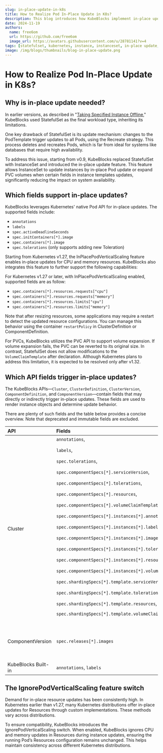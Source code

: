 ```yaml
---
slug: in-place-update-in-k8s
title: How to Realize Pod In-Place Update in K8s?
description: This blog introduces how KubeBlocks implement in-place update in Kubernetes.
date: 2024-11-19
authors:
  name: free6om
  url: https://github.com/free6om
  image_url: https://avatars.githubusercontent.com/u/28781141?v=4
tags: [statefulset, kubernetes, instance, instanceset, in-place update, high availability]
image: /img/blogs/thumbnails/blog-in-place-update.png
---
```


# How to Realize Pod In-Place Update in K8s?

## Why is in-place update needed?

In earlier versions, as described in "[Taking Specified Instance Offline](https://kubeblocks.io/blog/take-specified-instances-offline)," KubeBlocks used StatefulSet as the final workload type, inheriting its limitations.

One key drawback of StatefulSet is its update mechanism: changes to the PodTemplate trigger updates to all Pods, using the Recreate strategy. This process deletes and recreates Pods, which is far from ideal for systems like databases that require high availability.

To address this issue, starting from v0.9, KubeBlocks replaced StatefulSet with InstanceSet and introduced the in-place update feature. This feature allows InstanceSet to update instances by in-place Pod update or expand PVC volumes when certain fields in instance templates updates, significantly reducing the impact on system availability.

## Which fields support in-place updates?

KubeBlocks leverages Kubernetes' native Pod API for in-place updates. The supported fields include:

- `annotations`
- `labels`
- `spec.activeDeadlineSeconds`
- `spec.initContainers[*].image`
- `spec.containers[*].image`
- `spec.tolerations` (only supports adding new Toleration)

Starting from Kubernetes v1.27, the InPlacePodVerticalScaling feature enables in-place updates for CPU and memory resources. KubeBlocks also integrates this feature to further support the following capabilities:

For Kubernetes v1.27 or later, with InPlacePodVerticalScaling enabled, supported fields are as follow:

- `spec.containers[*].resources.requests["cpu"]`
- `spec.containers[*].resources.requests["memory"]`
- `spec.containers[*].resources.limits["cpu"]`
- `spec.containers[*].resources.limits["memory"]`
  
Note that after resizing resources, some applications may require a restart to detect the updated resource configurations. You can manage this behavior using the container  `restartPolicy` in ClusterDefinition or ComponentDefinition.

For PVCs, KubeBlocks utilizes the PVC API to support volume expansion. If volume expansion fails, the PVC can be reverted to its original size. In contrast, StatefulSet does not allow modifications to the `VolumeClaimTemplate` after declaration. Although Kubernetes plans to address this limitation, it is expected to be resolved only after v1.32.

## Which API fields trigger in-place updates?

The KubeBlocks APIs—`Cluster`, `ClusterDefinition`, `ClusterVersion`, `ComponentDefinition`, and `ComponentVersion`—contain fields that may directly or indirectly trigger in-place updates. These fields are used to render instance objects and determine update behavior.

There are plenty of such fields and the table below provides a concise overview. Note that deprecated and immutable fields are excluded.

| API |   Fields    |   Description  |
|:-----|:-------|:-----------|
|Cluster| `annotations`, <p>`labels`, </p><p>`spec.tolerations`, </p><p>`spec.componentSpecs[*].serviceVersion`, </p><p>`spec.componentSpecs[*].tolerations`, </p><p>`spec.componentSpecs[*].resources`, </p><p>`spec.componentSpecs[*].volumeClaimTemplates`, </p><p>`spec.componentSpecs[*].instances[*].annotations`, </p><p>`spec.componentSpecs[*].instances[*].labels`, </p><p>`spec.componentSpecs[*].instances[*].image`, </p><p>`spec.componentSpecs[*].instances[*].tolerations`, </p><p>`spec.componentSpecs[*].instances[*].resources`, </p><p>`spec.componentSpecs[*].instances[*].volumeClaimTemplates`, </p><p>`spec.shardingSpecs[*].template.serviceVersion`, </p><p>`spec.shardingSpecs[*].template.tolerations`, </p><p>`spec.shardingSpecs[*].template.resources`, </p><p>`spec.shardingSpecs[*].template.volumeClaimTemplates`</p> | Resources related fields means: <p>`requests["cpu"]`,</p><p>`requests["memory"]`,</p><p>`limits["cpu"]`,</p>`limits["memory"]` |
|   ComponentVersion  | `spec.releases[*].images`   | Whether in-place update is triggered depends on whether the corresponding image is changed.            |
| KubeBlocks Built-in |  `annotations`, `labels` |    |

## The IgnorePodVerticalScaling feature switch

Demand for in-place resource updates has been consistently high. In Kubernetes earlier than v1.27, many Kubernetes distributions offer in-place updates for Resources through custom implementations. These methods vary across distributions.

To ensure compatibility, KubeBlocks introduces the IgnorePodVerticalScaling switch. When enabled, KubeBlocks ignores CPU and memory updates in Resources during instance updates, ensuring the running Pod’s Resources configuration remains unchanged. This helps maintain consistency across different Kubernetes distributions.
